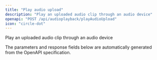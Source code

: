 ```yaml
---
title: "Play audio upload"
description: "Play an uploaded audio clip through an audio device"
openapi: "POST /api/audioplayback/playAudioUpload"
icon: "circle-dot"
---
```


Play an uploaded audio clip through an audio device

<Note>
The parameters and response fields below are automatically generated from the OpenAPI specification.
</Note>
